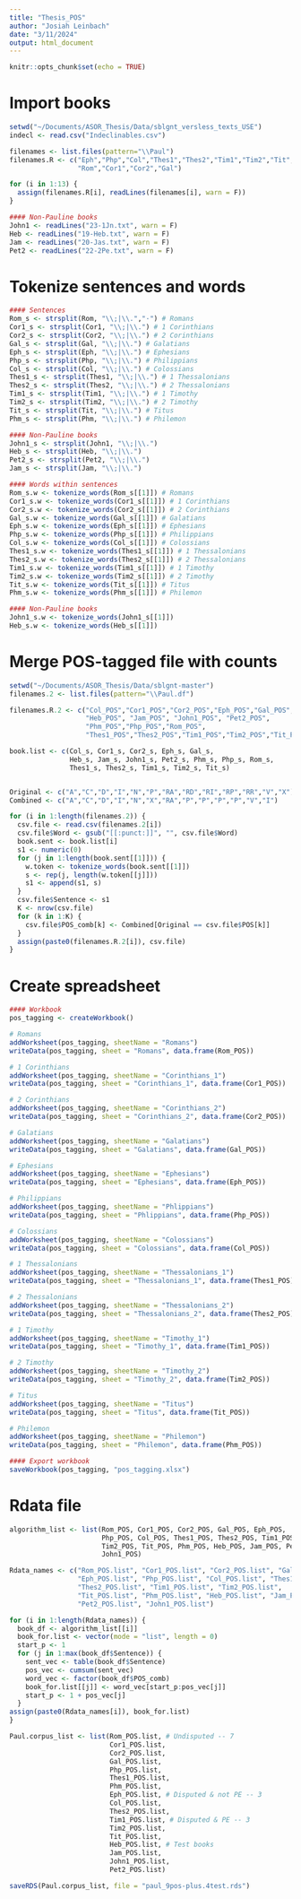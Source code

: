 ```yaml
---
title: "Thesis_POS"
author: "Josiah Leinbach"
date: "3/11/2024"
output: html_document
---
```


```r
knitr::opts_chunk$set(echo = TRUE)
```

# Import books
```r
setwd("~/Documents/ASOR_Thesis/Data/sblgnt_versless_texts_USE")
indecl <- read.csv("Indeclinables.csv")

filenames <- list.files(pattern="\\Paul")
filenames.R <- c("Eph","Php","Col","Thes1","Thes2","Tim1","Tim2","Tit","Phm",
                 "Rom","Cor1","Cor2","Gal")

for (i in 1:13) {
  assign(filenames.R[i], readLines(filenames[i], warn = F))
}

#### Non-Pauline books
John1 <- readLines("23-1Jn.txt", warn = F)
Heb <- readLines("19-Heb.txt", warn = F)
Jam <- readLines("20-Jas.txt", warn = F)
Pet2 <- readLines("22-2Pe.txt", warn = F)
```

# Tokenize sentences and words
```r
#### Sentences
Rom_s <- strsplit(Rom, "\\;|\\.","·") # Romans
Cor1_s <- strsplit(Cor1, "\\;|\\.") # 1 Corinthians
Cor2_s <- strsplit(Cor2, "\\;|\\.") # 2 Corinthians
Gal_s <- strsplit(Gal, "\\;|\\.") # Galatians
Eph_s <- strsplit(Eph, "\\;|\\.") # Ephesians
Php_s <- strsplit(Php, "\\;|\\.") # Philippians
Col_s <- strsplit(Col, "\\;|\\.") # Colossians
Thes1_s <- strsplit(Thes1, "\\;|\\.") # 1 Thessalonians
Thes2_s <- strsplit(Thes2, "\\;|\\.") # 2 Thessalonians
Tim1_s <- strsplit(Tim1, "\\;|\\.") # 1 Timothy
Tim2_s <- strsplit(Tim2, "\\;|\\.") # 2 Timothy
Tit_s <- strsplit(Tit, "\\;|\\.") # Titus
Phm_s <- strsplit(Phm, "\\;|\\.") # Philemon

#### Non-Pauline books
John1_s <- strsplit(John1, "\\;|\\.")
Heb_s <- strsplit(Heb, "\\;|\\.")
Pet2_s <- strsplit(Pet2, "\\;|\\.")
Jam_s <- strsplit(Jam, "\\;|\\.") 

#### Words within sentences
Rom_s.w <- tokenize_words(Rom_s[[1]]) # Romans
Cor1_s.w <- tokenize_words(Cor1_s[[1]]) # 1 Corinthians
Cor2_s.w <- tokenize_words(Cor2_s[[1]]) # 2 Corinthians
Gal_s.w <- tokenize_words(Gal_s[[1]]) # Galatians
Eph_s.w <- tokenize_words(Eph_s[[1]]) # Ephesians
Php_s.w <- tokenize_words(Php_s[[1]]) # Philippians
Col_s.w <- tokenize_words(Col_s[[1]]) # Colossians
Thes1_s.w <- tokenize_words(Thes1_s[[1]]) # 1 Thessalonians
Thes2_s.w <- tokenize_words(Thes2_s[[1]]) # 2 Thessalonians
Tim1_s.w <- tokenize_words(Tim1_s[[1]]) # 1 Timothy
Tim2_s.w <- tokenize_words(Tim2_s[[1]]) # 2 Timothy
Tit_s.w <- tokenize_words(Tit_s[[1]]) # Titus
Phm_s.w <- tokenize_words(Phm_s[[1]]) # Philemon

#### Non-Pauline books
John1_s.w <- tokenize_words(John1_s[[1]])
Heb_s.w <- tokenize_words(Heb_s[[1]])
```

# Merge POS-tagged file with counts
```r
setwd("~/Documents/ASOR_Thesis/Data/sblgnt-master")
filenames.2 <- list.files(pattern="\\Paul.df")

filenames.R.2 <- c("Col_POS","Cor1_POS","Cor2_POS","Eph_POS","Gal_POS",
                   "Heb_POS", "Jam_POS", "John1_POS", "Pet2_POS",
                   "Phm_POS","Php_POS","Rom_POS",
                   "Thes1_POS","Thes2_POS","Tim1_POS","Tim2_POS","Tit_POS")

book.list <- c(Col_s, Cor1_s, Cor2_s, Eph_s, Gal_s, 
               Heb_s, Jam_s, John1_s, Pet2_s, Phm_s, Php_s, Rom_s, 
               Thes1_s, Thes2_s, Tim1_s, Tim2_s, Tit_s)


Original <- c("A","C","D","I","N","P","RA","RD","RI","RP","RR","V","X")
Combined <- c("A","C","D","I","N","X","RA","P","P","P","P","V","I")

for (i in 1:length(filenames.2)) {
  csv.file <- read.csv(filenames.2[i])
  csv.file$Word <- gsub("[[:punct:]]", "", csv.file$Word)
  book.sent <- book.list[i]
  s1 <- numeric(0)
  for (j in 1:length(book.sent[[1]])) {
    w.token <- tokenize_words(book.sent[[1]])
    s <- rep(j, length(w.token[[j]]))
    s1 <- append(s1, s)
  }
  csv.file$Sentence <- s1
  K <- nrow(csv.file)
  for (k in 1:K) {
    csv.file$POS_comb[k] <- Combined[Original == csv.file$POS[k]]
  }
  assign(paste0(filenames.R.2[i]), csv.file)
}
```

# Create spreadsheet
```r
#### Workbook
pos_tagging <- createWorkbook()

# Romans
addWorksheet(pos_tagging, sheetName = "Romans")
writeData(pos_tagging, sheet = "Romans", data.frame(Rom_POS))

# 1 Corinthians
addWorksheet(pos_tagging, sheetName = "Corinthians_1")
writeData(pos_tagging, sheet = "Corinthians_1", data.frame(Cor1_POS))

# 2 Corinthians
addWorksheet(pos_tagging, sheetName = "Corinthians_2")
writeData(pos_tagging, sheet = "Corinthians_2", data.frame(Cor2_POS))

# Galatians
addWorksheet(pos_tagging, sheetName = "Galatians")
writeData(pos_tagging, sheet = "Galatians", data.frame(Gal_POS))

# Ephesians
addWorksheet(pos_tagging, sheetName = "Ephesians")
writeData(pos_tagging, sheet = "Ephesians", data.frame(Eph_POS))

# Philippians
addWorksheet(pos_tagging, sheetName = "Phlippians")
writeData(pos_tagging, sheet = "Phlippians", data.frame(Php_POS))

# Colossians
addWorksheet(pos_tagging, sheetName = "Colossians")
writeData(pos_tagging, sheet = "Colossians", data.frame(Col_POS))

# 1 Thessalonians
addWorksheet(pos_tagging, sheetName = "Thessalonians_1")
writeData(pos_tagging, sheet = "Thessalonians_1", data.frame(Thes1_POS))

# 2 Thessalonians
addWorksheet(pos_tagging, sheetName = "Thessalonians_2")
writeData(pos_tagging, sheet = "Thessalonians_2", data.frame(Thes2_POS))

# 1 Timothy
addWorksheet(pos_tagging, sheetName = "Timothy_1")
writeData(pos_tagging, sheet = "Timothy_1", data.frame(Tim1_POS))

# 2 Timothy
addWorksheet(pos_tagging, sheetName = "Timothy_2")
writeData(pos_tagging, sheet = "Timothy_2", data.frame(Tim2_POS))

# Titus
addWorksheet(pos_tagging, sheetName = "Titus")
writeData(pos_tagging, sheet = "Titus", data.frame(Tit_POS))

# Philemon
addWorksheet(pos_tagging, sheetName = "Philemon")
writeData(pos_tagging, sheet = "Philemon", data.frame(Phm_POS))

#### Export workbook
saveWorkbook(pos_tagging, "pos_tagging.xlsx")
```

# Rdata file
```r
algorithm_list <- list(Rom_POS, Cor1_POS, Cor2_POS, Gal_POS, Eph_POS,
                       Php_POS, Col_POS, Thes1_POS, Thes2_POS, Tim1_POS,
                       Tim2_POS, Tit_POS, Phm_POS, Heb_POS, Jam_POS, Pet2_POS,
                       John1_POS)

Rdata_names <- c("Rom_POS.list", "Cor1_POS.list", "Cor2_POS.list", "Gal_POS.list", 
                 "Eph_POS.list", "Php_POS.list", "Col_POS.list", "Thes1_POS.list", 
                 "Thes2_POS.list", "Tim1_POS.list", "Tim2_POS.list", 
                 "Tit_POS.list", "Phm_POS.list", "Heb_POS.list", "Jam_POS.list",
                 "Pet2_POS.list", "John1_POS.list")

for (i in 1:length(Rdata_names)) {
  book_df <- algorithm_list[[i]]
  book_for.list <- vector(mode = "list", length = 0)
  start_p <- 1
  for (j in 1:max(book_df$Sentence)) {
    sent_vec <- table(book_df$Sentence)
    pos_vec <- cumsum(sent_vec)
    word_vec <- factor(book_df$POS_comb)
    book_for.list[[j]] <- word_vec[start_p:pos_vec[j]]
    start_p <- 1 + pos_vec[j]
  }
assign(paste0(Rdata_names[i]), book_for.list)
}

Paul.corpus_list <- list(Rom_POS.list, # Undisputed -- 7
                         Cor1_POS.list,
                         Cor2_POS.list,
                         Gal_POS.list,
                         Php_POS.list,
                         Thes1_POS.list,
                         Phm_POS.list,
                         Eph_POS.list, # Disputed & not PE -- 3
                         Col_POS.list,
                         Thes2_POS.list, 
                         Tim1_POS.list, # Disputed & PE -- 3
                         Tim2_POS.list, 
                         Tit_POS.list,
                         Heb_POS.list, # Test books
                         Jam_POS.list,
                         John1_POS.list,
                         Pet2_POS.list)

saveRDS(Paul.corpus_list, file = "paul_9pos-plus.4test.rds")
```

